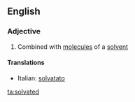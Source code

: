 ==English==

===Adjective===
{{en-adj}}

#{{chemistry}} Combined with [[molecule]]s of a [[solvent]]

====Translations====
{{top}}
*Italian: [[solvatato]]
{{mid}}

{{bottom}}

[[ta:solvated]]